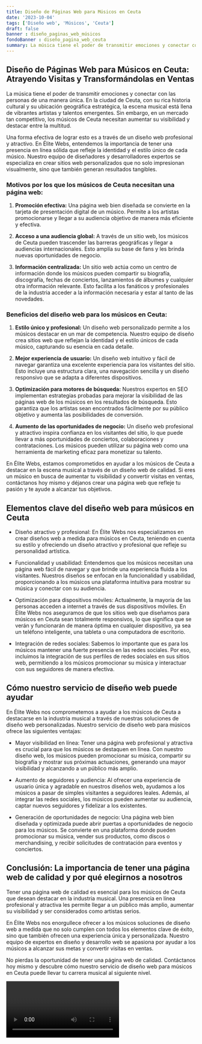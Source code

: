 ```yaml
---
title: Diseño de Páginas Web para Músicos en Ceuta
date: '2023-10-04'
tags: ['Diseño web', 'Músicos', 'Ceuta']
draft: false
banner : diseño_paginas_web_músicos
fondoBanner : diseño_pagina_web_ceuta
summary: La música tiene el poder de transmitir emociones y conectar con las personas de una manera única. En la ciudad de Ceuta, con su rica historia cultural y su ubicación geográfica estratégica, la escena musical está llena de vibrantes artistas y talentos emergentes. Sin embargo, en un mercado tan competitivo, los músicos de Ceuta necesitan aumentar su visibilidad y destacar entre la multitud.
---
```


## Diseño de Páginas Web para Músicos en Ceuta: Atrayendo Visitas y Transformándolas en Ventas

La música tiene el poder de transmitir emociones y conectar con las personas de una manera única. En la ciudad de Ceuta, con su rica historia cultural y su ubicación geográfica estratégica, la escena musical está llena de vibrantes artistas y talentos emergentes. Sin embargo, en un mercado tan competitivo, los músicos de Ceuta necesitan aumentar su visibilidad y destacar entre la multitud.

Una forma efectiva de lograr esto es a través de un diseño web profesional y atractivo. En Élite Webs, entendemos la importancia de tener una presencia en línea sólida que refleje la identidad y el estilo único de cada músico. Nuestro equipo de diseñadores y desarrolladores expertos se especializa en crear sitios web personalizados que no solo impresionan visualmente, sino que también generan resultados tangibles.

### Motivos por los que los músicos de Ceuta necesitan una página web:

1. **Promoción efectiva:** Una página web bien diseñada se convierte en la tarjeta de presentación digital de un músico. Permite a los artistas promocionarse y llegar a su audiencia objetivo de manera más eficiente y efectiva.

2. **Acceso a una audiencia global:** A través de un sitio web, los músicos de Ceuta pueden trascender las barreras geográficas y llegar a audiencias internacionales. Esto amplía su base de fans y les brinda nuevas oportunidades de negocio.

3. **Información centralizada:** Un sitio web actúa como un centro de información donde los músicos pueden compartir su biografía, discografía, fechas de conciertos, lanzamientos de álbumes y cualquier otra información relevante. Esto facilita a los fanáticos y profesionales de la industria acceder a la información necesaria y estar al tanto de las novedades.

### Beneficios del diseño web para los músicos en Ceuta:

1. **Estilo único y profesional:** Un diseño web personalizado permite a los músicos destacar en un mar de competencia. Nuestro equipo de diseño crea sitios web que reflejan la identidad y el estilo únicos de cada músico, capturando su esencia en cada detalle.

2. **Mejor experiencia de usuario:** Un diseño web intuitivo y fácil de navegar garantiza una excelente experiencia para los visitantes del sitio. Esto incluye una estructura clara, una navegación sencilla y un diseño responsivo que se adapta a diferentes dispositivos.

3. **Optimización para motores de búsqueda:** Nuestros expertos en SEO implementan estrategias probadas para mejorar la visibilidad de las páginas web de los músicos en los resultados de búsqueda. Esto garantiza que los artistas sean encontrados fácilmente por su público objetivo y aumenta las posibilidades de conversión.

4. **Aumento de las oportunidades de negocio:** Un diseño web profesional y atractivo inspira confianza en los visitantes del sitio, lo que puede llevar a más oportunidades de conciertos, colaboraciones y contrataciones. Los músicos pueden utilizar su página web como una herramienta de marketing eficaz para monetizar su talento.

En Élite Webs, estamos comprometidos en ayudar a los músicos de Ceuta a destacar en la escena musical a través de un diseño web de calidad. Si eres un músico en busca de aumentar tu visibilidad y convertir visitas en ventas, contáctanos hoy mismo y déjanos crear una página web que refleje tu pasión y te ayude a alcanzar tus objetivos.

<GifSeo />

<Cta />

## Elementos clave del diseño web para músicos en Ceuta

- Diseño atractivo y profesional: En Élite Webs nos especializamos en crear diseños web a medida para músicos en Ceuta, teniendo en cuenta su estilo y ofreciendo un diseño atractivo y profesional que refleje su personalidad artística.

- Funcionalidad y usabilidad: Entendemos que los músicos necesitan una página web fácil de navegar y que brinde una experiencia fluida a los visitantes. Nuestros diseños se enfocan en la funcionalidad y usabilidad, proporcionando a los músicos una plataforma intuitiva para mostrar su música y conectar con su audiencia.

- Optimización para dispositivos móviles: Actualmente, la mayoría de las personas acceden a internet a través de sus dispositivos móviles. En Élite Webs nos aseguramos de que los sitios web que diseñamos para músicos en Ceuta sean totalmente responsivos, lo que significa que se verán y funcionarán de manera óptima en cualquier dispositivo, ya sea un teléfono inteligente, una tableta o una computadora de escritorio.

- Integración de redes sociales: Sabemos lo importante que es para los músicos mantener una fuerte presencia en las redes sociales. Por eso, incluimos la integración de sus perfiles de redes sociales en sus sitios web, permitiendo a los músicos promocionar su música y interactuar con sus seguidores de manera efectiva.

## Cómo nuestro servicio de diseño web puede ayudar

En Élite Webs nos comprometemos a ayudar a los músicos de Ceuta a destacarse en la industria musical a través de nuestras soluciones de diseño web personalizadas. Nuestro servicio de diseño web para músicos ofrece las siguientes ventajas:

- Mayor visibilidad en línea: Tener una página web profesional y atractiva es crucial para que los músicos se destaquen en línea. Con nuestro diseño web, los músicos pueden promocionar su música, compartir su biografía y mostrar sus próximas actuaciones, generando una mayor visibilidad y alcanzando a un público más amplio.

- Aumento de seguidores y audiencia: Al ofrecer una experiencia de usuario única y agradable en nuestros diseños web, ayudamos a los músicos a pasar de simples visitantes a seguidores leales. Además, al integrar las redes sociales, los músicos pueden aumentar su audiencia, captar nuevos seguidores y fidelizar a los existentes.

- Generación de oportunidades de negocio: Una página web bien diseñada y optimizada puede abrir puertas a oportunidades de negocio para los músicos. Se convierte en una plataforma donde pueden promocionar su música, vender sus productos, como discos o merchandising, y recibir solicitudes de contratación para eventos y conciertos.

## Conclusión: La importancia de tener una página web de calidad y por qué elegirnos a nosotros

Tener una página web de calidad es esencial para los músicos de Ceuta que desean destacar en la industria musical. Una presencia en línea profesional y atractiva les permite llegar a un público más amplio, aumentar su visibilidad y ser considerados como artistas serios.

En Élite Webs nos enorgullece ofrecer a los músicos soluciones de diseño web a medida que no solo cumplen con todos los elementos clave de éxito, sino que también ofrecen una experiencia única y personalizada. Nuestro equipo de expertos en diseño y desarrollo web se apasiona por ayudar a los músicos a alcanzar sus metas y convertir visitas en ventas.

No pierdas la oportunidad de tener una página web de calidad. Contáctanos hoy mismo y descubre cómo nuestro servicio de diseño web para músicos en Ceuta puede llevar tu carrera musical al siguiente nivel.

<Video />

<CtaBot job='Músicos' city='Ceuta'/>

<Gmaps query='Ceuta+españa+maps' />